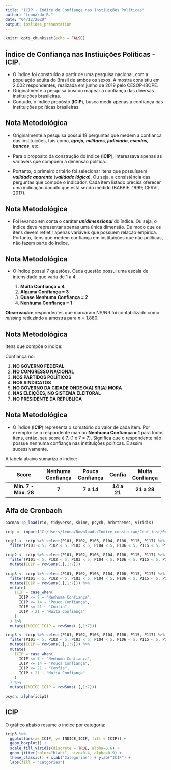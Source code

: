```yaml
---
title: "ICIP - Índice de Confiança nas Instiuições Políticas"
author: "Leonardo R."
date: "04/12/2020"
output: ioslides_presentation
---
```


```r
knitr::opts_chunk$set(echo = FALSE)
```

## Índice de Confiança nas Instiuições Políticas - ICIP.

-   O índice foi construído a partir de uma pesquisa nacional, com a população adulta do Brasil de ambos os sexos. A mostra consistiu em 2.002 respondentes, realizada em junho de 2019 pelo CESOP-IBOPE.
-   Originalmente a pesquisa buscou mapear a confiança das diversas instituições brasileiras.
-   Contudo, o índice propósto (**ICIP**), busca medir apenas a confiança nas instituições políticas brasileiras.

## Nota Metodológica

-   Originalmente a pesquisa possui 18 perguntas que medem a confiança das instituições, tais como, ***igreja, militares, judiciário, escolas, bancos***, etc.

-   Para o propósito da construção do índice (**ICIP**), interessava apenas as variáveis que compõem a dimensão política.

-   Portanto, o primeiro critério foi selecionar itens que possuíssem ***validade aparente*** (***validade lógica***). Ou seja, a consistência das perguntas que compõe o indicador. Cada item listado precisa oferecer uma indicação daquilo que está sendo medido (BABBIE, 1999; CERVI, 2017).

## Nota Metodológica

-   Foi levando em conta o caráter ***unidimensional*** do índice. Ou seja, o índice deve representar apenas uma única dimensão. De modo que os itens devem refletir apenas variáveis que possuem relação empírica. Portanto, itens que medem confiança em instituições que não políticas, não fazem parte do índice.

## Nota Metodológica

-   O índice possui 7 questões. Cada questão possui uma escala de intensidade que varia de 1 a 4.

    1.  **Muita Confiança = 4**
    2.  **Alguma Confiança = 3**
    3.  **Quase Nenhuma Confiança = 2**
    4.  **Nenhuma Confiança = 1**

**Observação:** respondentes que marcaram NS/NR foi contabilizado como *missing* reduzindo a amostra para *n* = 1.880.

## Nota Metodológica

Itens que compõe o índice:

Confiança no:

1.  **NO GOVERNO FEDERAL**
2.  **NO CONGRESSO NACIONAL**
3.  **NOS PARTIDOS POLÍTICOS**
4.  **NOS SINDICATOS**
5.  **NO GOVERNO DA CIDADE ONDE O(A) SR(A) MORA**
6.  **NAS ELEIÇÕES, NO SISTEMA ELEITORAL**
7.  **NO PRESIDENTE DA REPÚBLICA**

## Nota Metodológica

-   O índice (**ICIP**) representa o somatório do valor de cada item. Por exemplo: se o respondente marcou **Nenhuma Confiança = 1** para todos itens, então, seu score é 7, (1 x 7 = 7). Significa que o respondente não possue nenhuma confiança nas instituições políticas. E assim sucessivamente.

A tabela abaixo sumariza o indice:

+----------------------+-------------------+-----------------+-------------+-----------------+
| Score                | Nenhuma Confiança | Pouca Confiança | Confia      | Muita Confiança |
+:====================:+:=================:+:===============:+:===========:+:===============:+
| **Min. 7 - Max. 28** | **7**             | **7 a 14**      | **14 a 21** | **21 a 28**     |
+----------------------+-------------------+-----------------+-------------+-----------------+

## Alfa de Cronbach

```r
pacman::p_load(rio, tidyverse, skimr, psych, hrbrthemes, viridis)

icip <- import("C:/Users/leona/Downloads/Indice_construcao/Conf_inst/04693.SAV")

icip1 <- icip %>% select(P101, P102, P103, P104, P106, P115, P117) %>% 
  filter(P101 < 5, P102 < 5, P103 < 5, P104 < 5, P106 < 5, P115 < 5, P117 < 5)

icip2 <- icip %>% select(P101, P102, P103, P104, P106, P115, P117) %>% 
  filter(P101 < 5, P102 < 5, P103 < 5, P104 < 5, P106 < 5, P115 < 5, P117 < 5) %>% 
  mutate(ICIP = rowSums(.[,1:7]))

icip3 <- icip %>% select(P101, P102, P103, P104, P106, P115, P117) %>% 
  filter(P101 < 5, P102 < 5, P103 < 5, P104 < 5, P106 < 5, P115 < 5, P117 < 5) %>% 
  mutate(ICIP = rowSums(.[,1:7])) %>%
  mutate(
    ICIP = case_when(
      ICIP <= 7 ~ "Nenhuma Confiança",
      ICIP <= 14 ~ "Pouco Confiança",
      ICIP <= 21 ~ "Confia",
      ICIP > 21 ~ "Muita Confiança"
    )
  ) %>% 
  mutate(INDICE_ICIP = rowSums(.[,1:7]))

icip3 <- icip %>% select(P101, P102, P103, P104, P106, P115, P117) %>% 
  filter(P101 < 5, P102 < 5, P103 < 5, P104 < 5, P106 < 5, P115 < 5, P117 < 5) %>% 
  mutate(ICIP = rowSums(.[,1:7])) %>%
  mutate(
    ICIP = case_when(
      ICIP <= 7 ~ "Nenhuma Confiança",
      ICIP <= 14 ~ "Pouca Confiança",
      ICIP <= 21 ~ "Confia",
      ICIP > 21 ~ "Muita Confiança"
    )
  ) %>% 
  mutate(INDICE_ICIP = rowSums(.[,1:7]))
```

```r
psych::alpha(icip1)
```

## ICIP

O gráfico abaixo resume o índice por categoria:

```r
icip3 %>%
  ggplot(aes(x= ICIP, y= INDICE_ICIP, fill = ICIP)) +
  geom_boxplot() +
  scale_fill_viridis(discrete = TRUE, alpha=0.6) +
  geom_jitter(color="black", size=0.4, alpha=0.9) +
  theme_classic() + xlab("Categorias") + ylab("ICIP") + 
  labs(fill = "Catgorias")
```
